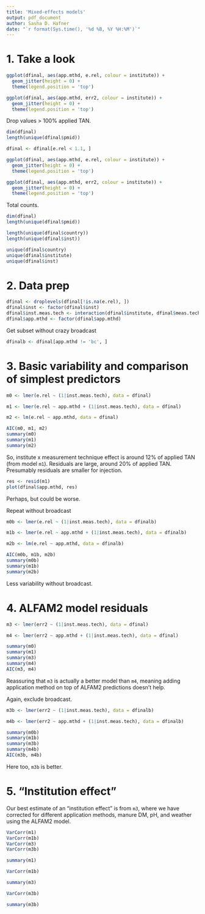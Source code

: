 ```yaml
---
title: 'Mixed-effects models'
output: pdf_document
author: Sasha D. Hafner
date: "`r format(Sys.time(), '%d %B, %Y %H:%M')`"
---
```


# 1. Take a look

```r
ggplot(dfinal, aes(app.mthd, e.rel, colour = institute)) +
  geom_jitter(height = 0) +
  theme(legend.position = 'top')

ggplot(dfinal, aes(app.mthd, err2, colour = institute)) +
  geom_jitter(height = 0) +
  theme(legend.position = 'top')
```

Drop values > 100% applied TAN.

```r
dim(dfinal)
length(unique(dfinal$pmid))
```

```r
dfinal <- dfinal[e.rel < 1.1, ] 
```

```r
ggplot(dfinal, aes(app.mthd, e.rel, colour = institute)) +
  geom_jitter(height = 0) +
  theme(legend.position = 'top')

ggplot(dfinal, aes(app.mthd, err2, colour = institute)) +
  geom_jitter(height = 0) +
  theme(legend.position = 'top')
```

Total counts.

```r
dim(dfinal)
length(unique(dfinal$pmid))
```

```r
length(unique(dfinal$country))
length(unique(dfinal$inst))
```

```r
unique(dfinal$country)
unique(dfinal$institute)
unique(dfinal$inst)
```

# 2. Data prep

```r
dfinal <- droplevels(dfinal[!is.na(e.rel), ])
dfinal$inst <- factor(dfinal$inst)
dfinal$inst.meas.tech <- interaction(dfinal$institute, dfinal$meas.tech)
dfinal$app.mthd <- factor(dfinal$app.mthd)
```

Get subset without crazy broadcast

```r
dfinalb <- dfinal[app.mthd != 'bc', ]
```

# 3. Basic variability and comparison of simplest predictors

```r
m0 <- lmer(e.rel ~ (1|inst.meas.tech), data = dfinal)
```

```r
m1 <- lmer(e.rel ~ app.mthd + (1|inst.meas.tech), data = dfinal)
```

```r
m2 <- lm(e.rel ~ app.mthd, data = dfinal)
```

```r
AIC(m0, m1, m2)
summary(m0)
summary(m1)
summary(m2)
```

So, institute x measurement technique effect is around 12% of applied TAN (from model `m1`).
Residuals are large, around 20% of applied TAN.
Presumably residuals are smaller for injection.

```r
res <- resid(m1)
plot(dfinal$app.mthd, res)
```

Perhaps, but could be worse.

Repeat without broadcast

```r
m0b <- lmer(e.rel ~ (1|inst.meas.tech), data = dfinalb)
```

```r
m1b <- lmer(e.rel ~ app.mthd + (1|inst.meas.tech), data = dfinalb)
```

```r
m2b <- lm(e.rel ~ app.mthd, data = dfinalb)
```

```r
AIC(m0b, m1b, m2b)
summary(m0b)
summary(m1b)
summary(m2b)
```

Less variability without broadcast.

# 4. ALFAM2 model residuals

```r
m3 <- lmer(err2 ~ (1|inst.meas.tech), data = dfinal)
```

```r
m4 <- lmer(err2 ~ app.mthd + (1|inst.meas.tech), data = dfinal)
```

```r
summary(m0)
summary(m1)
summary(m3)
summary(m4)
AIC(m3, m4)
```

Reassuring that `m3` is actually a better model than `m4`, meaning adding application method on top of ALFAM2 predictions doesn't help.

Again, exclude broadcast.

```r
m3b <- lmer(err2 ~ (1|inst.meas.tech), data = dfinalb)
```

```r
m4b <- lmer(err2 ~ app.mthd + (1|inst.meas.tech), data = dfinalb)
```

```r
summary(m0b)
summary(m1b)
summary(m3b)
summary(m4b)
AIC(m3b, m4b)
```

Here too, `m3b` is better.

# 5. "Institution effect"

Our best estimate of an "institution effect" is from `m3`, where we have corrected for different application methods, manure DM, pH, and weather using the ALFAM2 model.

```r
VarCorr(m1)
VarCorr(m1b)
VarCorr(m3)
VarCorr(m3b)
```

```r
summary(m1)
```

```r
VarCorr(m1b)
```

```r
summary(m3)
```

```r
VarCorr(m3b)
```

```r
summary(m3b)
```
